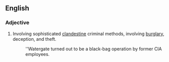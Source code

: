 ==English==
===Adjective===
{{en-adj|pos=[[black]]-[[bag]]|-}}
# Involving sophisticated [[clandestine]] criminal methods, involving [[burglary]], deception, and theft.
#: ''Watergate turned out to be a black-bag operation by former CIA employees.